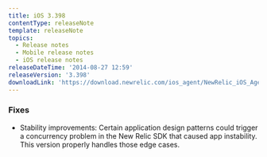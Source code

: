 ```yaml
---
title: iOS 3.398
contentType: releaseNote
template: releaseNote
topics:
  - Release notes
  - Mobile release notes
  - iOS release notes
releaseDateTime: '2014-08-27 12:59'
releaseVersion: '3.398'
downloadLink: 'https://download.newrelic.com/ios_agent/NewRelic_iOS_Agent_3.398.zip'
---
```


### Fixes

* Stability improvements: Certain application design patterns could trigger a concurrency problem in the New Relic SDK that caused app instability. This version properly handles those edge cases.
